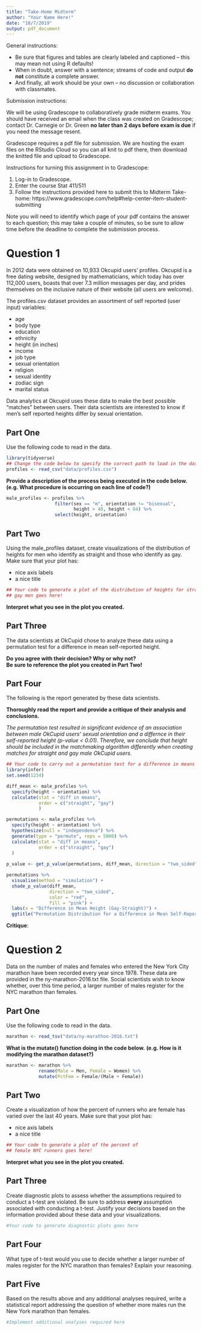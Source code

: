 ```yaml
---
title: "Take-Home Midterm"
author: "Your Name Here!"
date: "10/7/2019"
output: pdf_document
---
```


General instructions:  

* Be sure that figures and tables are clearly labeled and captioned -- this may 
mean not using R defaults!
* When in doubt, answer with a sentence; streams of code and output **do not** 
constitute a complete answer.
* And finally, all work should be your own -- no discussion or collaboration 
with classmates.

Submission instructions:

We will be using Gradescope to collaboratively grade midterm exams.  You should have received an email when the class was created on Gradescope; contact Dr. Carnegie or Dr. Green **no later than 2 days before exam is due** if you need the message resent.

Gradescope requires a pdf file for submission.  We are hosting the exam files on the RStudio Cloud so you can all knit to pdf there, then download the knitted file and upload to Gradescope.

Instructions for turning this assignment in to Gradescope:  

1)	Log-in to Gradescope.
2)	Enter the course Stat 411/511
3)	Follow the instructions provided here to submit this to Midterm Take-home:
https://www.gradescope.com/help#help-center-item-student-submitting

Note you will need to identify which page of your pdf contains the answer to each question; this may take a couple of minutes, so be sure to allow time before the deadline to complete the submission process.

# Question 1  

In 2012 data were obtained on 10,933 Okcupid users' profiles. Okcupid is a free 
dating website, designed by mathematicians, which today has over 112,000 users,
boasts that over 7.3 million messages per day, and prides themselves on the 
inclusive nature of their website (all users are welcome).  

The profiles.csv dataset provides an assortment of self reported (user input) 
variables:    

* age
* body type
* education
* ethnicity
* height (in inches)
* income
* job type
* sexual orientation
* religion
* sexual identity
* zodiac sign
* marital status

Data analytics at Okcupid uses these data to make the best possible "matches" between users. 
Their data scientists are interested to know if men's self reported heights differ by 
sexual orientation.  


## Part One 

Use the following code to read in the data. 

```r
library(tidyverse)
## Change the code below to specify the correct path to load in the data 
profiles <- read_csv("data/profiles.csv")

```

__Provide a description of the process being executed in the code below.__ 
__(e.g. What procedure is occurring on each line of code?)__ 
<!-- Your response here! Do not delete this line! -->




```r
male_profiles <- profiles %>% 
                  filter(sex == "m", orientation != "bisexual", 
                         height > 48, height < 84) %>% 
                  select(height, orientation) 
```


## Part Two 

Using the male_profiles dataset, create visualizations of the distribution of 
heights for men who identify as straight and those who identify as gay. Make 
sure that your plot has:  

* nice axis labels
* a nice title 

```r
## Your code to generate a plot of the distribution of heights for straight and 
## gay men goes here!  

```

__Interpret what you see in the plot you created.__ 
<!-- Your response here! Do not delete this line! -->




## Part Three 

The data scientists at OkCupid chose to analyze these data using a 
permutation test for a difference in mean self-reported height.   

__Do you agree with their decision? Why or why not?__  
__Be sure to reference the plot you created in Part Two!__ 
<!-- Your response here! Do not delete this line! -->




## Part Four  

The following is the report generated by these data scientists. 

__Thoroughly read the report and provide a critique of their analysis and conclusions.__

*The permutation test resulted in significant evidence of an association between male OkCupid users' sexual orientation and a differnce in their self-reported height (p-value < 0.01). Therefore, we conclude that height should be included in the matchmaking algorithm differently when creating matches for straight and gay male OkCupid users.*   




```r
## Your code to carry out a permutation test for a difference in means goes here!  
library(infer)
set.seed(1234)

diff_mean <- male_profiles %>% 
  specify(height ~ orientation) %>% 
  calculate(stat = "diff in means", 
            order = c("straight", "gay")
            )

permutations <- male_profiles %>% 
  specify(height ~ orientation) %>% 
  hypothesize(null = "independence") %>% 
  generate(type = "permute", reps = 5000) %>% 
  calculate(stat = "diff in means", 
            order = c("straight", "gay")
  )
  
p_value <- get_p_value(permutations, diff_mean, direction = "two_sided")

permutations %>% 
  visualise(method = "simulation") + 
  shade_p_value(diff_mean, 
                direction = "two_sided", 
                color = "red", 
                fill = "pink") + 
  labs(x = "Difference in Mean Height (Gay-Straight)") + 
  ggtitle("Permutation Distribution for a Difference in Mean Self-Reported \nHeight in Male OkCupid Users")

```

<!-- Your critique of the report goes here! Do not delete this line! -->
<!-- Remember, a critique includes BOTH positive and negative attributes. -->
__Critique__:




# Question 2 

Data on the number of males and females who entered the New York City marathon 
have been recorded every year since 1978. These data are provided in the 
ny-marathon-2016.txt file. Social scientists wish to know whether, over this time
period, a larger number of males register for the NYC marathon than females. 

## Part One 

Use the following code to read in the data.

```r
marathon <- read_tsv("data/ny-marathon-2016.txt")

```

__What is the mutate() function doing in the code below.__ 
__(e.g. How is it modifying the marathon dataset?)__ 


```r
marathon <- marathon %>% 
            rename(Male = Men, Female = Women) %>% 
            mutate(PctFem = Female/(Male + Female))
```

<!-- Your response here! Do not delete this line! -->




## Part Two 

Create a visualization of how the percent of runners who are female has
varied over the last 40 years. Make sure that your plot has:  

* nice axis labels
* a nice title

```r
## Your code to generate a plot of the percent of 
## female NYC runners goes here!  


```

__Interpret what you see in the plot you created.__   
<!-- Your response here! Do not delete this line! -->




## Part Three 

Create diagnostic plots to assess whether the assumptions required to conduct a 
t-test are violated. Be sure to address **every** assumption associated with 
conducting a t-test. Justify your decisions based on the information provided 
about these data and your visualizations. 

```r
#Your code to generate diagnostic plots goes here

```
<!-- Your response here! Do not delete this line! -->




## Part Four  

What type of t-test would you use to decide whether a larger
number of males register for the NYC marathon than females? Explain your reasoning.

<!-- Your response here! Do not delete this line! -->




## Part Five 

Based on the results above and any additional analyses required,
write a statistical report addressing the question of whether more 
males run the New York marathon than females.  

```r
#Implement additional analyses required here

```

<!-- Your statistical report goes here! Do not delete this line! -->





